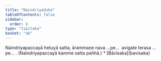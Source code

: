 ```yaml
---
title: "Naindriyaduka"
tableOfContents: false
sidebar:
  order: 8
type: "tipitaka"
basket: "ab"
---
```



<DynamicBreadcrumb />

<Division number="509">

<Paragraph number="1754">
Naindriyapaccayā hetuyā satta, ārammaṇe nava …pe…  avigate terasa …pe… . (Naindriyapaccayā kamme satta pañhā.)

</Paragraph>
</Division>

<TableOfContents>
* [Bāvīsaka](bavisaka)
</TableOfContents>